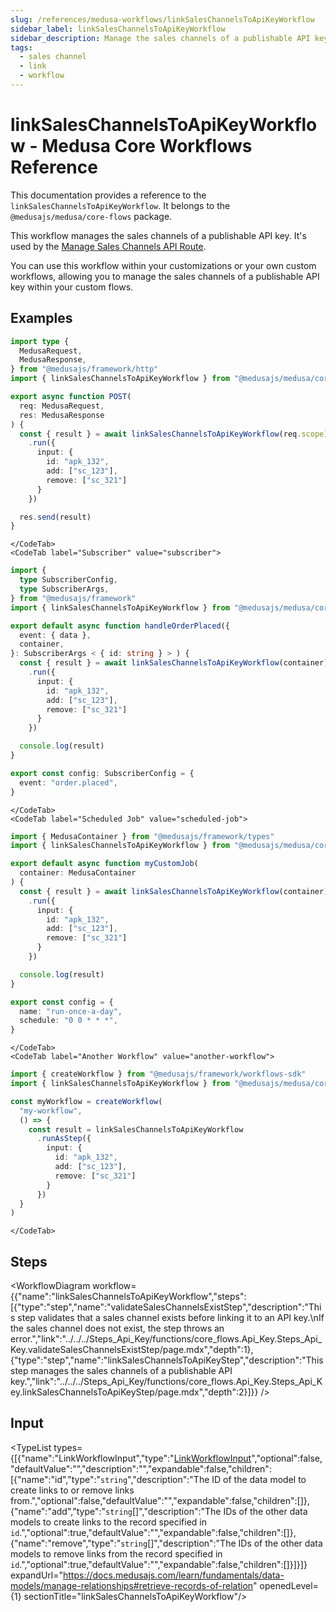 ```yaml
---
slug: /references/medusa-workflows/linkSalesChannelsToApiKeyWorkflow
sidebar_label: linkSalesChannelsToApiKeyWorkflow
sidebar_description: Manage the sales channels of a publishable API key.
tags:
  - sales channel
  - link
  - workflow
---
```



# linkSalesChannelsToApiKeyWorkflow - Medusa Core Workflows Reference

This documentation provides a reference to the `linkSalesChannelsToApiKeyWorkflow`. It belongs to the `@medusajs/medusa/core-flows` package.

This workflow manages the sales channels of a publishable API key. It's used by the
[Manage Sales Channels API Route](https://docs.medusajs.com/api/admin#api-keys\_postapikeysidsaleschannels).

You can use this workflow within your customizations or your own custom workflows, allowing you to
manage the sales channels of a publishable API key within your custom flows.

<SourceCodeLink link="https://github.com/medusajs/medusa/blob/3c25aec00616c44b5bd0a66550749708f21aec3e/packages/core/core-flows/src/api-key/workflows/link-sales-channels-to-publishable-key.ts#L39" />

## Examples

<CodeTabs group="workflow-exection">
    <CodeTab label="API Route" value="api-route">
    
```ts title="src/api/workflow/route.ts"
import type {
  MedusaRequest,
  MedusaResponse,
} from "@medusajs/framework/http"
import { linkSalesChannelsToApiKeyWorkflow } from "@medusajs/medusa/core-flows"

export async function POST(
  req: MedusaRequest,
  res: MedusaResponse
) {
  const { result } = await linkSalesChannelsToApiKeyWorkflow(req.scope)
    .run({
      input: {
        id: "apk_132",
        add: ["sc_123"],
        remove: ["sc_321"]
      }
    })

  res.send(result)
}
```

    </CodeTab>
    <CodeTab label="Subscriber" value="subscriber">
    
```ts title="src/subscribers/order-placed.ts"
import {
  type SubscriberConfig,
  type SubscriberArgs,
} from "@medusajs/framework"
import { linkSalesChannelsToApiKeyWorkflow } from "@medusajs/medusa/core-flows"

export default async function handleOrderPlaced({
  event: { data },
  container,
}: SubscriberArgs < { id: string } > ) {
  const { result } = await linkSalesChannelsToApiKeyWorkflow(container)
    .run({
      input: {
        id: "apk_132",
        add: ["sc_123"],
        remove: ["sc_321"]
      }
    })

  console.log(result)
}

export const config: SubscriberConfig = {
  event: "order.placed",
}
```

    </CodeTab>
    <CodeTab label="Scheduled Job" value="scheduled-job">
    
```ts title="src/jobs/message-daily.ts"
import { MedusaContainer } from "@medusajs/framework/types"
import { linkSalesChannelsToApiKeyWorkflow } from "@medusajs/medusa/core-flows"

export default async function myCustomJob(
  container: MedusaContainer
) {
  const { result } = await linkSalesChannelsToApiKeyWorkflow(container)
    .run({
      input: {
        id: "apk_132",
        add: ["sc_123"],
        remove: ["sc_321"]
      }
    })

  console.log(result)
}

export const config = {
  name: "run-once-a-day",
  schedule: "0 0 * * *",
}
```

    </CodeTab>
    <CodeTab label="Another Workflow" value="another-workflow">
    
```ts title="src/workflows/my-workflow.ts"
import { createWorkflow } from "@medusajs/framework/workflows-sdk"
import { linkSalesChannelsToApiKeyWorkflow } from "@medusajs/medusa/core-flows"

const myWorkflow = createWorkflow(
  "my-workflow",
  () => {
    const result = linkSalesChannelsToApiKeyWorkflow
      .runAsStep({
        input: {
          id: "apk_132",
          add: ["sc_123"],
          remove: ["sc_321"]
        }
      })
  }
)
```

    </CodeTab>
  </CodeTabs>

## Steps

<WorkflowDiagram workflow={{"name":"linkSalesChannelsToApiKeyWorkflow","steps":[{"type":"step","name":"validateSalesChannelsExistStep","description":"This step validates that a sales channel exists before linking it to an API key.\nIf the sales channel does not exist, the step throws an error.","link":"../../../Steps_Api_Key/functions/core_flows.Api_Key.Steps_Api_Key.validateSalesChannelsExistStep/page.mdx","depth":1},{"type":"step","name":"linkSalesChannelsToApiKeyStep","description":"This step manages the sales channels of a publishable API key.","link":"../../../Steps_Api_Key/functions/core_flows.Api_Key.Steps_Api_Key.linkSalesChannelsToApiKeyStep/page.mdx","depth":2}]}} />

## Input

<TypeList types={[{"name":"LinkWorkflowInput","type":"[LinkWorkflowInput](../../../../../types/CommonTypes/types/types.CommonTypes.LinkWorkflowInput/page.mdx)","optional":false,"defaultValue":"","description":"","expandable":false,"children":[{"name":"id","type":"`string`","description":"The ID of the data model to create links to or remove links from.","optional":false,"defaultValue":"","expandable":false,"children":[]},{"name":"add","type":"`string`[]","description":"The IDs of the other data models to create links to the record specified in `id`.","optional":true,"defaultValue":"","expandable":false,"children":[]},{"name":"remove","type":"`string`[]","description":"The IDs of the other data models to remove links from the record specified in `id`.","optional":true,"defaultValue":"","expandable":false,"children":[]}]}]} expandUrl="https://docs.medusajs.com/learn/fundamentals/data-models/manage-relationships#retrieve-records-of-relation" openedLevel={1} sectionTitle="linkSalesChannelsToApiKeyWorkflow"/>
